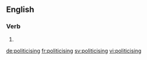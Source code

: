 ==English==

===Verb===
{{head|en|present participle}}

# {{present participle of|politicise|lang=en|nocat=1}}

[[de:politicising]]
[[fr:politicising]]
[[sv:politicising]]
[[vi:politicising]]